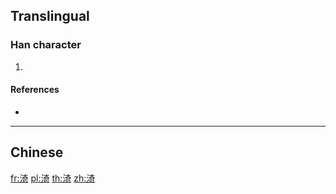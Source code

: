 {{character info/new}}
==Translingual==

===Han character===
{{Han char|rn=85|rad=水|as=08|sn=11|four=|canj=EKMR|ids=⿰氵奇}}

# {{defn|Han|sort=水08}}

====References====
* {{Han ref|kx=0633.371|hdz=31643.081|uh=6E0F|ud=28175}}

----

==Chinese==
{{zh-see|漪|a}}

[[fr:渏]]
[[pl:渏]]
[[th:渏]]
[[zh:渏]]